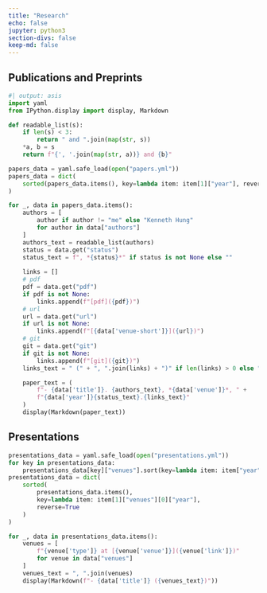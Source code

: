```yaml
---
title: "Research"
echo: false
jupyter: python3
section-divs: false
keep-md: false
---
```


## Publications and Preprints

```python
#| output: asis
import yaml
from IPython.display import display, Markdown

def readable_list(s):
    if len(s) < 3:
        return " and ".join(map(str, s))
    *a, b = s
    return f"{', '.join(map(str, a))} and {b}"

papers_data = yaml.safe_load(open("papers.yml"))
papers_data = dict(
    sorted(papers_data.items(), key=lambda item: item[1]["year"], reverse=True)
)

for _, data in papers_data.items():
    authors = [
        author if author != "me" else "Kenneth Hung"
        for author in data["authors"]
    ]
    authors_text = readable_list(authors)
    status = data.get("status")
    status_text = f", *{status}*" if status is not None else ""
    
    links = []
    # pdf
    pdf = data.get("pdf")
    if pdf is not None:
        links.append(f"[pdf]({pdf})")
    # url
    url = data.get("url")
    if url is not None:
        links.append(f"[{data['venue-short']}]({url})")
    # git
    git = data.get("git")
    if git is not None:
        links.append(f"[git]({git})")
    links_text = " (" + ", ".join(links) + ")" if len(links) > 0 else ""

    paper_text = (
        f"- {data['title']}. {authors_text}, *{data['venue']}*, " +
        f"{data['year']}{status_text}.{links_text}"
    )
    display(Markdown(paper_text))
```

## Presentations

```python
presentations_data = yaml.safe_load(open("presentations.yml"))
for key in presentations_data:
    presentations_data[key]["venues"].sort(key=lambda item: item["year"], reverse=True)
presentations_data = dict(
    sorted(
        presentations_data.items(),
        key=lambda item: item[1]["venues"][0]["year"],
        reverse=True
    )
)

for _, data in presentations_data.items():
    venues = [
        f"{venue['type']} at [{venue['venue']}]({venue['link']})"
        for venue in data["venues"]
    ]
    venues_text = ", ".join(venues)
    display(Markdown(f"- {data['title']} ({venues_text})"))
```